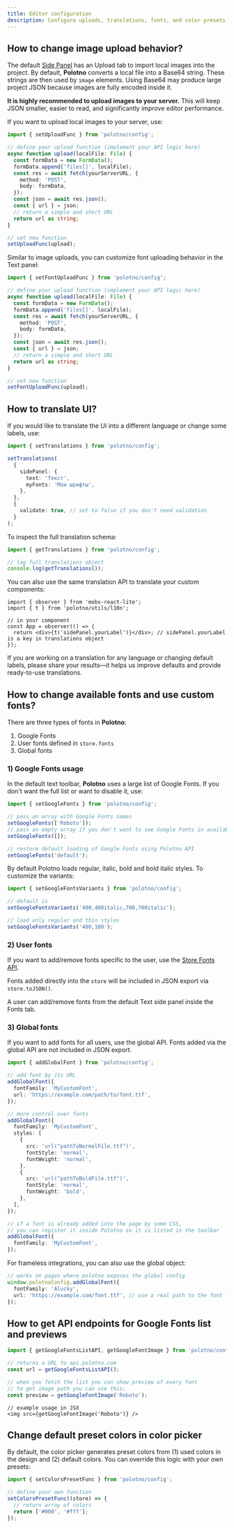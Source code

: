 ```yaml
---
title: Editor configuration
description: Configure uploads, translations, fonts, and color presets in Polotno
---
```


## How to change image upload behavior?

The default [Side Panel](/docs/side-panel-overview) has an Upload tab to import local images into the project. By default, **Polotno** converts a local file into a Base64 string. These strings are then used by `image` elements. Using Base64 may produce large project JSON because images are fully encoded inside it.

**It is highly recommended to upload images to your server.** This will keep JSON smaller, easier to read, and significantly improve editor performance.

If you want to upload local images to your server, use:

```ts
import { setUploadFunc } from 'polotno/config';

// define your upload function (implement your API logic here)
async function upload(localFile: File) {
  const formData = new FormData();
  formData.append('files[]', localFile);
  const res = await fetch(yourServerURL, {
    method: 'POST',
    body: formData,
  });
  const json = await res.json();
  const { url } = json;
  // return a simple and short URL
  return url as string;
}

// set new function
setUploadFunc(upload);
```

Similar to image uploads, you can customize font uploading behavior in the Text panel:

```ts
import { setFontUploadFunc } from 'polotno/config';

// define your upload function (implement your API logic here)
async function upload(localFile: File) {
  const formData = new FormData();
  formData.append('files[]', localFile);
  const res = await fetch(yourServerURL, {
    method: 'POST',
    body: formData,
  });
  const json = await res.json();
  const { url } = json;
  // return a simple and short URL
  return url as string;
}

// set new function
setFontUploadFunc(upload);
```

## How to translate UI?

If you would like to translate the UI into a different language or change some labels, use:

```ts
import { setTranslations } from 'polotno/config';

setTranslations(
  {
    sidePanel: {
      text: 'Текст',
      myFonts: 'Мои шрифты',
    },
  },
  {
    validate: true, // set to false if you don't need validation
  }
);
```

To inspect the full translation schema:

```ts
import { getTranslations } from 'polotno/config';

// log full translations object
console.log(getTranslations());
```

You can also use the same translation API to translate your custom components:

```tsx
import { observer } from 'mobx-react-lite';
import { t } from 'polotno/utils/l10n';

// in your component
const App = observer(() => {
  return <div>{t('sidePanel.yourLabel')}</div>; // sidePanel.yourLabel is a key in translations object
});
```

If you are working on a translation for any language or changing default labels, please share your results—it helps us improve defaults and provide ready-to-use translations.

## How to change available fonts and use custom fonts?

There are three types of fonts in **Polotno**:

1. Google Fonts
2. User fonts defined in `store.fonts`
3. Global fonts

### 1) Google Fonts usage

In the default text toolbar, **Polotno** uses a large list of Google Fonts. If you don't want the full list or want to disable it, use:

```ts
import { setGoogleFonts } from 'polotno/config';

// pass an array with Google Fonts names
setGoogleFonts(['Roboto']);
// pass an empty array if you don't want to see Google Fonts in available fonts
setGoogleFonts([]);

// restore default loading of Google Fonts using Polotno API
setGoogleFonts('default');
```

By default Polotno loads regular, italic, bold and bold italic styles. To customize the variants:

```ts
import { setGoogleFontsVariants } from 'polotno/config';

// default is
setGoogleFontsVariants('400,400italic,700,700italic');

// load only regular and thin styles
setGoogleFontsVariants('400,100');
```

### 2) User fonts

If you want to add/remove fonts specific to the user, use the [Store Fonts API](/docs/store#working-with-fonts).

Fonts added directly into the `store` will be included in JSON export via `store.toJSON()`.

A user can add/remove fonts from the default Text side panel inside the Fonts tab.

### 3) Global fonts

If you want to add fonts for all users, use the global API. Fonts added via the global API are not included in JSON export.

```ts
import { addGlobalFont } from 'polotno/config';

// add font by its URL
addGlobalFont({
  fontFamily: 'MyCustomFont',
  url: 'https://example.com/path/to/font.ttf',
});

// more control over fonts
addGlobalFont({
  fontFamily: 'MyCustomFont',
  styles: [
    {
      src: 'url("pathToNormalFile.ttf")',
      fontStyle: 'normal',
      fontWeight: 'normal',
    },
    {
      src: 'url("pathToBoldFile.ttf")',
      fontStyle: 'normal',
      fontWeight: 'bold',
    },
  ],
});

// if a font is already added into the page by some CSS,
// you can register it inside Polotno so it is listed in the toolbar
addGlobalFont({
  fontFamily: 'MyCustomFont',
});
```

For frameless integrations, you can also use the global object:

```ts
// works on pages where polotno exposes the global config
window.polotnoConfig.addGlobalFont({
  fontFamily: 'Alucky',
  url: 'https://example.com/font.ttf', // use a real path to the font file
});
```

## How to get API endpoints for Google Fonts list and previews

```ts
import { getGoogleFontsListAPI, getGoogleFontImage } from 'polotno/config';

// returns a URL to api.polotno.com
const url = getGoogleFontsListAPI();

// when you fetch the list you can show preview of every font
// to get image path you can use this:
const preview = getGoogleFontImage('Roboto');
```

```tsx
// example usage in JSX
<img src={getGoogleFontImage('Roboto')} />
```

## Change default preset colors in color picker

By default, the color picker generates preset colors from (1) used colors in the design and (2) default colors. You can override this logic with your own presets:

```ts
import { setColorsPresetFunc } from 'polotno/config';

// define your own function
setColorsPresetFunc((store) => {
  // return array of colors
  return ['#000', '#fff'];
});
```


